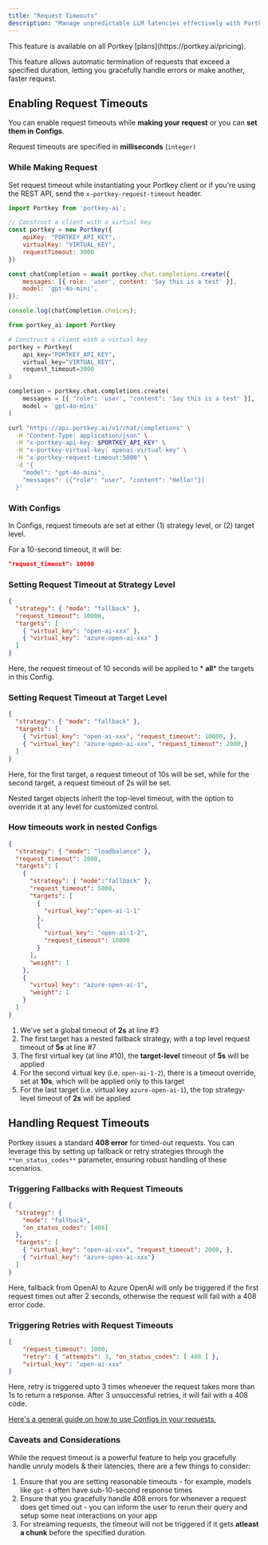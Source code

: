```yaml
---
title: "Request Timeouts"
description: "Manage unpredictable LLM latencies effectively with Portkey's **Request Timeouts**."
---
```


<Info>
  This feature is available on all Portkey [plans](https://portkey.ai/pricing).
</Info>

 This feature allows automatic termination of requests that exceed a specified duration, letting you gracefully handle errors or make another, faster request.

## Enabling Request Timeouts

You can enable request timeouts while **making your request** or you can **set them in Configs**.

Request timeouts are specified in **milliseconds** (`integer)`

### While Making Request

Set request timeout while instantiating your Portkey client or if you're using the REST API, send the `x-portkey-request-timeout` header.


<Tabs>
  <Tab title="NodeJS">

```js
import Portkey from 'portkey-ai';

// Construct a client with a virtual key
const portkey = new Portkey({
    apiKey: "PORTKEY_API_KEY",
    virtualKey: "VIRTUAL_KEY",
    requestTimeout: 3000
})

const chatCompletion = await portkey.chat.completions.create({
    messages: [{ role: 'user', content: 'Say this is a test' }],
    model: 'gpt-4o-mini',
});

console.log(chatCompletion.choices);
```
  </Tab>
  <Tab title="Python">

```py
from portkey_ai import Portkey

# Construct a client with a virtual key
portkey = Portkey(
    api_key="PORTKEY_API_KEY",
    virtual_key="VIRTUAL_KEY",
    request_timeout=3000
)

completion = portkey.chat.completions.create(
    messages = [{ "role": 'user', "content": 'Say this is a test' }],
    model = 'gpt-4o-mini'
)
```
  </Tab>
<Tab title="REST API">

```sh
curl "https://api.portkey.ai/v1/chat/completions" \
  -H "Content-Type: application/json" \
  -H "x-portkey-api-key: $PORTKEY_API_KEY" \
  -H "x-portkey-virtual-key: openai-virtual-key" \
  -H "x-portkey-request-timeout:5000" \
  -d '{
    "model": "gpt-4o-mini",
    "messages": [{"role": "user", "content": "Hello!"}]
  }'
```
  </Tab>
</Tabs>

### With Configs

In Configs, request timeouts are set at either (1) strategy level, or (2) target level.

For a 10-second timeout, it will be:

```json
"request_timeout": 10000
```

### Setting Request Timeout at Strategy Level


```JSON
{
  "strategy": { "mode": "fallback" },
  "request_timeout": 10000,
  "targets": [
    { "virtual_key": "open-ai-xxx" },
    { "virtual_key": "azure-open-ai-xxx" }
  ]
}
```

Here, the request timeout of 10 seconds will be applied to \* **all**\* the targets in this Config.

### Setting Request Timeout at Target Level

```JSON
{
  "strategy": { "mode": "fallback" },
  "targets": [
    { "virtual_key": "open-ai-xxx", "request_timeout": 10000, },
    { "virtual_key": "azure-open-ai-xxx", "request_timeout": 2000,}
  ]
}
```

Here, for the first target, a request timeout of 10s will be set, while for the second target, a request timeout of 2s will be set.

<Info>
Nested target objects inherit the top-level timeout, with the option to override it at any level for customized control.
</Info>

### How timeouts work in nested Configs


```JSON
{
  "strategy": { "mode": "loadbalance" },
  "request_timeout": 2000,
  "targets": [
    {
      "strategy": { "mode":"fallback" },
      "request_timeout": 5000,
      "targets": [
        {
          "virtual_key":"open-ai-1-1"
        },
        {
          "virtual_key": "open-ai-1-2",
          "request_timeout": 10000
        }
      ],
      "weight": 1
    },
    {
      "virtual_key": "azure-open-ai-1",
      "weight": 1
    }
  ]
}
```

1. We've set a global timeout of **2s** at line #3
2. The first target has a nested fallback strategy, with a top level request timeout of **5s** at line #7
3. The first virtual key (at line #10), the **target-level** timeout of **5s** will be applied
4. For the second virtual key (i.e. `open-ai-1-2`), there is a timeout override, set at **10s**, which will be applied only to this target
5. For the last target (i.e. virtual key `azure-open-ai-1`), the top strategy-level timeout of **2s** will be applied

## Handling Request Timeouts

Portkey issues a standard **408 error** for timed-out requests. You can leverage this by setting up fallback or retry strategies through the `**on_status_codes**` parameter, ensuring robust handling of these scenarios.

### Triggering Fallbacks with Request Timeouts

```JSON
{
  "strategy": {
    "mode": "fallback",
    "on_status_codes": [408]
  },
  "targets": [
    { "virtual_key": "open-ai-xxx", "request_timeout": 2000, },
    { "virtual_key": "azure-open-ai-xxx"}
  ]
}
```

Here, fallback from OpenAI to Azure OpenAI will only be triggered if the first request times out after 2 seconds, otherwise the request will fail with a 408 error code.

### Triggering Retries with Request Timeouts

```JSON
{
    "request_timeout": 1000,
    "retry": { "attempts": 3, "on_status_codes": [ 408 ] },
    "virtual_key": "open-ai-xxx"
}
```

Here, retry is triggered upto 3 times whenever the request takes more than 1s to return a response. After 3 unsuccessful retries, it will fail with a 408 code.

[Here's a general guide on how to use Configs in your requests.](/product/ai-gateway/configs)

### Caveats and Considerations

While the request timeout is a powerful feature to help you gracefully handle unruly models & their latencies, there are a few things to consider:

1. Ensure that you are setting reasonable timeouts - for example, models like `gpt-4` often have sub-10-second response times
2. Ensure that you gracefully handle 408 errors for whenever a request does get timed out - you can inform the user to rerun their query and setup some neat interactions on your app
3. For streaming requests, the timeout will not be triggered if it gets **atleast a chunk** before the specified duration.
